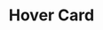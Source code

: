 ---
title: Hover Card
description: For sighted users to preview content available behind a link.
---